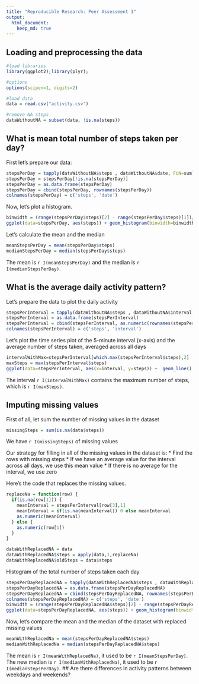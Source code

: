```yaml
---
title: "Reproducible Research: Peer Assessment 1"
output: 
  html_document:
    keep_md: true
---
```



## Loading and preprocessing the data
```r

#load libraries
library(ggplot2);library(plyr);

#options
options(scipen=1, digits=2)

#load data
data = read.csv("activity.csv")

#remove NA steps
dataWithoutNA = subset(data, !is.na(steps))

```
## What is mean total number of steps taken per day?
First let's prepare our data:
```r
stepsPerDay = tapply(dataWithoutNA$steps , dataWithoutNA$date, FUN=sum)
stepsPerDay = stepsPerDay[!is.na(stepsPerDay)]
stepsPerDay = as.data.frame(stepsPerDay)
stepsPerDay = cbind(stepsPerDay, rownames(stepsPerDay))
colnames(stepsPerDay) = c('steps', 'date')
```

Now, let's plot a histogram.
```r
binwidth = (range(stepsPerDay$steps)[2] - range(stepsPerDay$steps)[1])/10
ggplot(data=stepsPerDay, aes(steps)) + geom_histogram(binwidth=binwidth) + geom_vline(aes(xintercept=mean(steps)), color="red", linetype="dashed", size=1)
```

Let's calculate the mean and the median
```r
meanStepsPerDay = mean(stepsPerDay$steps)
medianStepsPerDay = median(stepsPerDay$steps)
```

The mean is `r I(meanStepsPerDay)` and the median is `r I(medianStepsPerDay)`.

## What is the average daily activity pattern?

Let's prepare the data to plot the daily activity
```r
stepsPerInterval = tapply(dataWithoutNA$steps , dataWithoutNA$interval, FUN=mean)
stepsPerInterval = as.data.frame(stepsPerInterval)
stepsPerInterval = cbind(stepsPerInterval, as.numeric(rownames(stepsPerInterval)))
colnames(stepsPerInterval) = c('steps', 'interval')
```

Let's plot the time series plot of the 5-minute interval (x-axis) and the average number of steps taken, averaged across all days
```r
intervalWithMax=stepsPerInterval[which.max(stepsPerInterval$steps),2]
maxSteps = max(stepsPerInterval$steps)
ggplot(data=stepsPerInterval, aes(x=interval, y=steps)) +  geom_line() + ylab("Number of steps") + geom_vline(aes(xintercept=intervalWithMax), color="red", linetype="dashed", size=1)
```

The interval `r I(intervalWithMax)` contains the maximum number of steps, which is `r I(maxSteps)`. 

## Imputing missing values

First of all, let sum the number of missing values in the dataset
```r
missingSteps = sum(is.na(data$steps))
```
We have `r I(missingSteps)` of missing values

Our strategy for filling in all of the missing values in the dataset is:
  * Find the rows with missing steps
  * If we have an average value for the interval across all days, we use this mean value
  * If there is no average for the interval, we use zero
  
Here's the code that replaces the missing values.
```r
replaceNa = function(row) {
  if(is.na(row[1])) {
    meanInterval = stepsPerInterval[row[3],1]
    meanInterval = if(is.na(meanInterval)) 0 else meanInterval
    as.numeric(meanInterval)
  } else {
    as.numeric(row[1])
  }
}

dataWithReplacedNA = data
dataWithReplacedNA$steps = apply(data,1,replaceNa)
dataWithReplacedNA$oldSteps = data$steps
```

Histogram of the total number of steps taken each day
```r
stepsPerDayReplacedNA = tapply(dataWithReplacedNA$steps , dataWithReplacedNA$date, FUN=sum)
stepsPerDayReplacedNA = as.data.frame(stepsPerDayReplacedNA)
stepsPerDayReplacedNA = cbind(stepsPerDayReplacedNA, rownames(stepsPerDayReplacedNA))
colnames(stepsPerDayReplacedNA) = c('steps', 'date')
binwidth = (range(stepsPerDayReplacedNA$steps)[2] - range(stepsPerDayReplacedNA$steps)[1])/20
ggplot(data=stepsPerDayReplacedNA, aes(steps)) + geom_histogram(binwidth=binwidth) + geom_vline(aes(xintercept=mean(steps)), color="red", linetype="dashed", size=1)
```

Now, let's compare the mean and the median of the dataset with replaced missing values
```r
meanWithReplacedNa = mean(stepsPerDayReplacedNA$steps)
medianWithReplacedNa = median(stepsPerDayReplacedNA$steps)
```

The mean is `r I(meanWithReplacedNa)`, it used to be `r I(meanStepsPerDay)`. The new median is `r I(medianWithReplacedNa)`, it used to be `r I(medianStepsPerDay)`.
## Are there differences in activity patterns between weekdays and weekends?


```r
```

```r
```